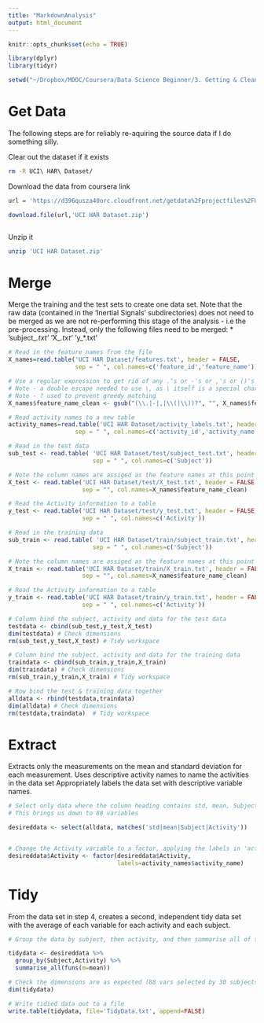 ```yaml
---
title: "MarkdownAnalysis"
output: html_document
---
```


```r
knitr::opts_chunk$set(echo = TRUE)
```

```r
library(dplyr)
library(tidyr)

setwd("~/Dropbox/MOOC/Coursera/Data Science Beginner/3. Getting & Cleaning Data/Project/Coursera-GettingCleaningData")
```

# Get Data
The following steps are for reliably re-aquiring the source data if I do something silly.

Clear out the dataset if it exists
```bash
rm -R UCI\ HAR\ Dataset/
```

Download the data from coursera link
```r
url = 'https://d396qusza40orc.cloudfront.net/getdata%2Fprojectfiles%2FUCI%20HAR%20Dataset.zip'

download.file(url,'UCI HAR Dataset.zip')



```

Unzip it
```bash
unzip 'UCI HAR Dataset.zip'
```


# Merge
Merge the training and the test sets to create one data set.
Note that the raw data (contained in the 'Inertial Signals' subdirectories) does not need to be merged as we are not re-performing this stage of the analysis - i.e the pre-processing.
Instead, only the following files need to be merged:
* 'subject_*.txt' 
* 'X_*.txt' 
* 'y_*.txt' 


```r
# Read in the feature names from the file
X_names=read.table('UCI HAR Dataset/features.txt', header = FALSE,
                   sep = " ", col.names=c('feature_id','feature_name'))

# Use a regular expression to get rid of any .'s or -'s or ,'s or ()'s 
# Note - a double escape needed to use \, as \ itself is a special charachter)
# Note - ? used to prevent greedy matching
X_names$feature_name_clean <- gsub("(\\.|-|,|\\(|\\))?", "", X_names$feature_name)

```


```r
# Read activity names to a new table
activity_names=read.table('UCI HAR Dataset/activity_labels.txt', header = FALSE,
                   sep = " ", col.names=c('activity_id','activity_name'))

```


```r
# Read in the test data
sub_test <- read.table( 'UCI HAR Dataset/test/subject_test.txt', header = FALSE, 
                        sep = " ", col.names=c('Subject'))

# Note the column names are assiged as the feature names at this point
X_test <- read.table('UCI HAR Dataset/test/X_test.txt', header = FALSE, 
                     sep = "", col.names=X_names$feature_name_clean)

# Read the Activity information to a table
y_test <- read.table('UCI HAR Dataset/test/y_test.txt', header = FALSE,
                     sep = " ", col.names=c('Activity'))

```


```r

# Read in the training data
sub_train <- read.table( 'UCI HAR Dataset/train/subject_train.txt', header = FALSE, 
                        sep = " ", col.names=c('Subject'))

# Note the column names are assiged as the feature names at this point
X_train <- read.table('UCI HAR Dataset/train/X_train.txt', header = FALSE, 
                     sep = "", col.names=X_names$feature_name_clean)

# Read the Activity information to a table                     
y_train <- read.table('UCI HAR Dataset/train/y_train.txt', header = FALSE,
                     sep = " ", col.names=c('Activity'))
```


```r
# Column bind the subject, activity and data for the test data
testdata <- cbind(sub_test,y_test,X_test)
dim(testdata) # Check dimensions
rm(sub_test,y_test,X_test) # Tidy workspace

# Column bind the subject, activity and data for the training data
traindata <- cbind(sub_train,y_train,X_train)
dim(traindata) # Check dimensions
rm(sub_train,y_train,X_train) # Tidy workspace

# Row bind the test & training data together
alldata <- rbind(testdata,traindata)
dim(alldata) # Check dimensions
rm(testdata,traindata)  # Tidy workspace

```



# Extract
Extracts only the measurements on the mean and standard deviation for each measurement.
Uses descriptive activity names to name the activities in the data set
Appropriately labels the data set with descriptive variable names.

```r
# Select only data where the column heading contains std, mean, Subject or Activity
# This brings us down to 88 variables

desireddata <- select(alldata, matches('std|mean|Subject|Activity'))


# Change the Activity variable to a factor, applying the labels in 'activity_name' read in from activity_labels.txt - This allows it to be descriptive without taking up unnecesary space.
desireddata$Activity <- factor(desireddata$Activity,
                               labels=activity_names$activity_name)

```

# Tidy
From the data set in step 4, creates a second, independent tidy data set with the average of each variable for each activity and each subject.

```r
# Group the data by subject, then activity, and then summarise all of the variable columns using the mean for each of the resulting 180 rows.

tidydata <- desireddata %>% 
  group_by(Subject,Activity) %>% 
  summarise_all(funs(m=mean))

# Check the dimensions are as expected (88 vars selected by 30 subjects x 6 activities)
dim(tidydata)

# Write tidied data out to a file
write.table(tidydata, file='TidyData.txt', append=FALSE)
```

